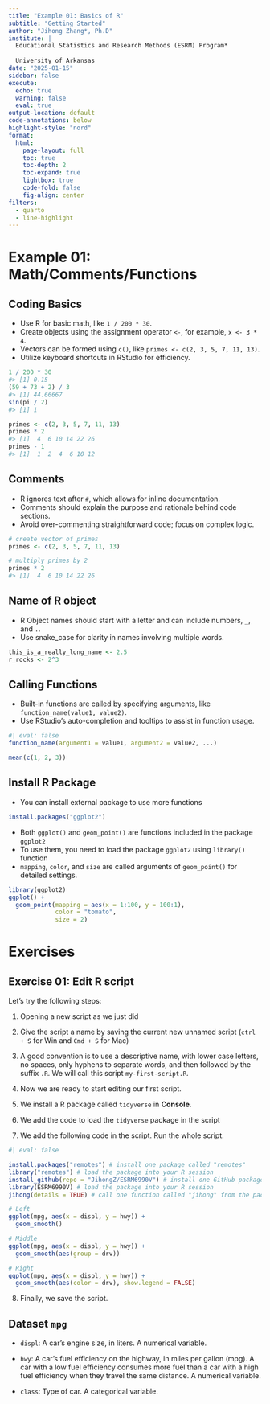 ```yaml
---
title: "Example 01: Basics of R"
subtitle: "Getting Started"
author: "Jihong Zhang*, Ph.D"
institute: | 
  Educational Statistics and Research Methods (ESRM) Program*
  
  University of Arkansas
date: "2025-01-15"
sidebar: false
execute: 
  echo: true
  warning: false
  eval: true
output-location: default
code-annotations: below
highlight-style: "nord"
format: 
  html: 
    page-layout: full
    toc: true
    toc-depth: 2
    toc-expand: true
    lightbox: true
    code-fold: false
    fig-align: center
filters:
  - quarto
  - line-highlight
---
```


# Example 01: Math/Comments/Functions

## Coding Basics

-   Use R for basic math, like `1 / 200 * 30`.
-   Create objects using the assignment operator `<-`, for example, `x <- 3 * 4`.
-   Vectors can be formed using `c()`, like `primes <- c(2, 3, 5, 7, 11, 13)`.
-   Utilize keyboard shortcuts in RStudio for efficiency.

```r
1 / 200 * 30
#> [1] 0.15
(59 + 73 + 2) / 3
#> [1] 44.66667
sin(pi / 2)
#> [1] 1
```

```r
primes <- c(2, 3, 5, 7, 11, 13)
primes * 2
#> [1]  4  6 10 14 22 26
primes - 1
#> [1]  1  2  4  6 10 12
```

## Comments

-   R ignores text after `#`, which allows for inline documentation.
-   Comments should explain the purpose and rationale behind code sections.
-   Avoid over-commenting straightforward code; focus on complex logic.

```r
# create vector of primes
primes <- c(2, 3, 5, 7, 11, 13)

# multiply primes by 2
primes * 2
#> [1]  4  6 10 14 22 26
```

## Name of R object

-   R Object names should start with a letter and can include numbers, `_`, and `.`.
-   Use snake_case for clarity in names involving multiple words.

```r
this_is_a_really_long_name <- 2.5
r_rocks <- 2^3
```

## Calling Functions

-   Built-in functions are called by specifying arguments, like `function_name(value1, value2)`.
-   Use RStudio’s auto-completion and tooltips to assist in function usage.

```r
#| eval: false
function_name(argument1 = value1, argument2 = value2, ...)
```

```r
mean(c(1, 2, 3))
```

## Install R Package

-   You can install external package to use more functions

```r
install.packages("ggplot2")
```

-   Both `ggplot()` and `geom_point()` are functions included in the package `ggplot2`
-   To use them, you need to load the package `ggplot2` using `library()` function
-   `mapping`, `color`, and `size` are called arguments of `geom_point()` for detailed settings.

```r
library(ggplot2)
ggplot() +
  geom_point(mapping = aes(x = 1:100, y = 100:1), 
             color = "tomato", 
             size = 2)
```

# Exercises

## Exercise 01: Edit R script

Let's try the following steps:

1.  Opening a new script as we just did

2.  Give the script a name by saving the current new unnamed script (`ctrl + S` for Win and `Cmd + S` for Mac)

3.  A good convention is to use a descriptive name, with lower case letters, no spaces, only hyphens to separate words, and then followed by the suffix `.R`. We will call this script `my-first-script.R`.

4.  Now we are ready to start editing our first script.

5.  We install a R package called `tidyverse` in **Console**.

6.  We add the code to load the `tidyverse` package in the script

7.  We add the following code in the script. Run the whole script.

```r
#| eval: false

install.packages("remotes") # install one package called "remotes"
library("remotes") # load the package into your R session
install_github(repo = "JihongZ/ESRM6990V") # install one GitHub package from my GitHub repository
library(ESRM6990V) # load the package into your R session
jihong(details = TRUE) # call one function called "jihong" from the package

# Left
ggplot(mpg, aes(x = displ, y = hwy)) +
  geom_smooth()

# Middle
ggplot(mpg, aes(x = displ, y = hwy)) +
  geom_smooth(aes(group = drv))

# Right
ggplot(mpg, aes(x = displ, y = hwy)) +
  geom_smooth(aes(color = drv), show.legend = FALSE)
```

8.  Finally, we save the script.

::: callout-note
## Dataset `mpg`

-   `displ`: A car’s engine size, in liters. A numerical variable.

-   `hwy`: A car’s fuel efficiency on the highway, in miles per gallon (mpg). A car with a low fuel efficiency consumes more fuel than a car with a high fuel efficiency when they travel the same distance. A numerical variable.

-   `class`: Type of car. A categorical variable.
:::
